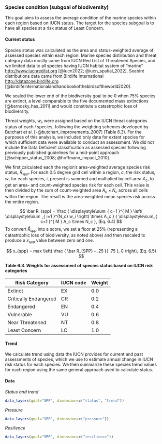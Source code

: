 ### Species condition (subgoal of biodiversity)

This goal aims to assess the average condition of the marine species within each region based on IUCN status.  The target for the species subgoal is to have all species at a risk status of Least Concern. 

#### Current status

Species status was calculated as the area and status-weighted average of assessed species within each region. Marine species distribution and threat category data mostly came from IUCN Red List of Threatened Species, and we limited data to all species having IUCN habitat system of "marine" [http://www.iucnredlist.org](http://www.iucnredlist.org) [@iucn2022; @iucn_spatial_2022]. Seabird distributions data came from Birdlife International [http://datazone.birdlife.org](http://datazone.birdlife.org) [@birdlifeinternationalandhandbookofthebirdsoftheworld2020].   

We scaled the lower end of the biodiversity goal to be 0 when 75% species are extinct, a level comparable to the five documented mass extinctions [@barnosky_has_2011] and would constitute a catastrophic loss of biodiversity. 

Threat weights, $w_{i}$, were assigned based on the IUCN threat categories status of each $i$ species, following the weighting schemes developed by Butchart et al. [-@butchart_improvements_2007] (Table 6.3). For the purposes of this analysis, we included only data for extant species for which sufficient data were available to conduct an assessment. We did not include the Data Deficient classification as assessed species following previously published guidelines for a mid-point approach [@schipper_status_2008; @hoffmann_impact_2010].

We first calculated each the region’s area-weighted average species risk status, $\bar R_{spp}$. For each 0.5 degree grid cell within a region, $c$, the risk status, $w$, for each species, $i$, present is summed and multiplied by cell area $A_c$, to get an area- and count-weighted species risk for each cell.  This value is then divided by the sum of count-weighted area $A_c \times N_c$ across all cells within the region.  The result is the area-weighted mean species risk across the entire region.

$$
\bar R_{spp} = \frac { \displaystyle\sum_{ c=1 }^{ M } \left( \displaystyle\sum _{ i=1 }^{N_c} w_i \right) \times A_c } 
                { \displaystyle\sum_{ c=1 }^{ M } A_c \times N_c },  (Eq. 6.4)
$$
To convert $\bar R_{spp}$ into a score, we set a floor at 25% (representing a catastrophic loss of biodiversity, as noted above) and then rescaled to produce a $x_{spp}$ value between zero and one.

$$
x_{spp} = max \left( \frac { \bar R_{SPP} - .25 }{ .75 }, 0 \right), (Eq. 6.5)
$$


**Table 6.3. Weights for assessment of species status based on IUCN risk categories**

| Risk Category   | IUCN code | Weight|
|-----------------|-----------|-------|
| Extinct         |     EX    |  0.0  |
| Critically Endangered | CR  |  0.2  |
| Endangered      |     EN    |  0.4  |
| Vulnerable      |     VU    |  0.6  |
| Near Threatened |     NT    |  0.8  |
| Least Concern   |     LC    |  1.0  |

#### Trend
We calculate trend using data the IUCN provides for current and past assessments of species, which we use to estimate annual change in IUCN risk status for each species.  We then summarize these species trend values for each region using the same general approach used to calculate status. 

#### Data
_Status and trend_

```r
data_layers(goal="SPP", dimension=c("status", "trend"))
```

_Pressure_

```r
data_layers(goal="SPP", dimension=c("pressure"))
```

_Resilience_

```r
data_layers(goal="SPP", dimension=c("resilience"))

```

